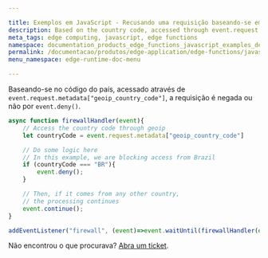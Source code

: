 ```yaml
---

title: Exemplos em JavaScript - Recusando uma requisição baseando-se em Geoip
description: Based on the country code, accessed through event.request.metadata['geoip_country_code'], the request is denied or not through event.deny().
meta_tags: edge computing, javascript, edge functions
namespace: documentation_products_edge_functions_javascript_examples_deny_request
permalink: /documentacao/produtos/edge-application/edge-functions/javascript-examples/deny-request/
menu_namespace: edge-runtime-doc-menu

---
```


Baseando-se no código do país, acessado através de `event.request.metadata["geoip_country_code"]`, a requisição é negada ou não por `event.deny()`.

```js
async function firewallHandler(event){
    // Access the country code through geoip
    let countryCode = event.request.metadata["geoip_country_code"]

    // Do some logic here
    // In this example, we are blocking access from Brazil
    if (countryCode === "BR"){
        event.deny();
    }

    // Then, if it comes from any other country,
    // the processing continues
    event.continue();
}

addEventListener("firewall", (event)=>event.waitUntil(firewallHandler(event)));
```

Não encontrou o que procurava? [Abra um ticket](https://tickets.azion.com/pt-BR/support/login/).
